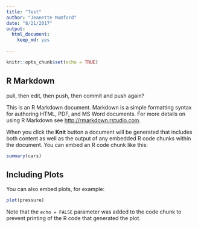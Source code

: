 ```yaml
---
title: "Test"
author: "Jeanette Mumford"
date: "8/21/2017"
output:
  html_document:
    keep_md: yes
 
---
```

  
```r
knitr::opts_chunk$set(echo = TRUE)
```

## R Markdown

pull, then edit, then push, then commit and push again?

This is an R Markdown document. Markdown is a simple formatting syntax for authoring HTML, PDF, and MS Word documents. For more details on using R Markdown see <http://rmarkdown.rstudio.com>.

When you click the **Knit** button a document will be generated that includes both content as well as the output of any embedded R code chunks within the document. You can embed an R code chunk like this:

```r
summary(cars)
```

## Including Plots

You can also embed plots, for example:

```r
plot(pressure)
```

Note that the `echo = FALSE` parameter was added to the code chunk to prevent printing of the R code that generated the plot.
